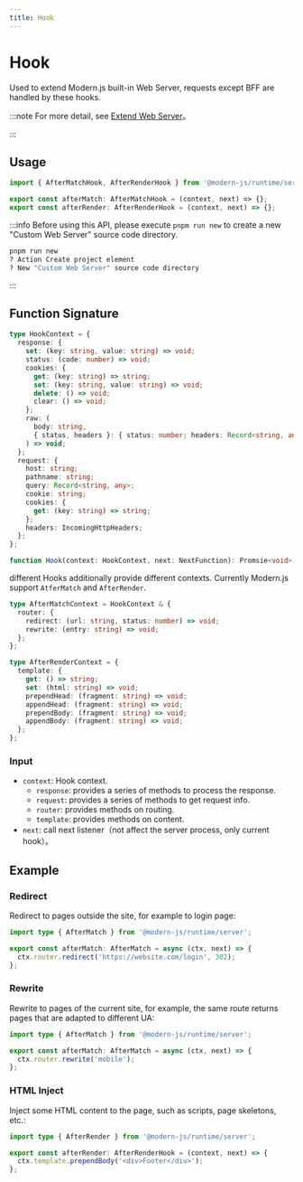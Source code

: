 ```yaml
---
title: Hook
---
```

# Hook

Used to extend Modern.js built-in Web Server, requests except BFF are handled by these hooks.

:::note
For more detail, see [Extend Web Server](/guides/advanced-features/web-server)。

:::

## Usage

```ts
import { AfterMatchHook, AfterRenderHook } from '@modern-js/runtime/server';

export const afterMatch: AfterMatchHook = (context, next) => {};
export const afterRender: AfterRenderHook = (context, next) => {};
```

:::info
Before using this API, please execute `pnpm run new` to create a new "Custom Web Server" source code directory.

```bash
pnpm run new
? Action Create project element
? New "Custom Web Server" source code directory
```

:::

## Function Signature

```ts
type HookContext = {
  response: {
    set: (key: string, value: string) => void;
    status: (code: number) => void;
    cookies: {
      get: (key: string) => string;
      set: (key: string, value: string) => void;
      delete: () => void;
      clear: () => void;
    };
    raw: (
      body: string,
      { status, headers }: { status: number; headers: Record<string, any> },
    ) => void;
  };
  request: {
    host: string;
    pathname: string;
    query: Record<string, any>;
    cookie: string;
    cookies: {
      get: (key: string) => string;
    };
    headers: IncomingHttpHeaders;
  };
};

function Hook(context: HookContext, next: NextFunction): Promsie<void> | void;
```

different Hooks additionally provide different contexts. Currently Modern.js support `AtferMatch` and `AfterRender`.

```ts
type AfterMatchContext = HookContext & {
  router: {
    redirect: (url: string, status: number) => void;
    rewrite: (entry: string) => void;
  };
};

type AfterRenderContext = {
  template: {
    get: () => string;
    set: (html: string) => void;
    prependHead: (fragment: string) => void;
    appendHead: (fragment: string) => void;
    prependBody: (fragment: string) => void;
    appendBody: (fragment: string) => void;
  };
};
```

### Input

- `context`: Hook context.
  - `response`: provides a series of methods to process the response.
  - `request`: provides a series of methods to get request info.
  - `router`: provides methods on routing.
  - `template`: provides methods on content.
- `next`: call next listener（not affect the server process, only current hook）。

## Example

### Redirect

Redirect to pages outside the site, for example to login page:

```ts
import type { AfterMatch } from '@modern-js/runtime/server';

export const afterMatch: AfterMatch = async (ctx, next) => {
  ctx.router.redirect('https://website.com/login', 302);
};
```

### Rewrite

Rewrite to pages of the current site, for example, the same route returns pages that are adapted to different UA:

```ts
import type { AfterMatch } from '@modern-js/runtime/server';

export const afterMatch: AfterMatch = async (ctx, next) => {
  ctx.router.rewrite('mobile');
};
```

### HTML Inject

Inject some HTML content to the page, such as scripts, page skeletons, etc.:

```ts
import type { AfterRender } from '@modern-js/runtime/server';

export const afterRender: AfterRenderHook = (context, next) => {
  ctx.template.prependBody('<div>Footer</div>');
};
```
